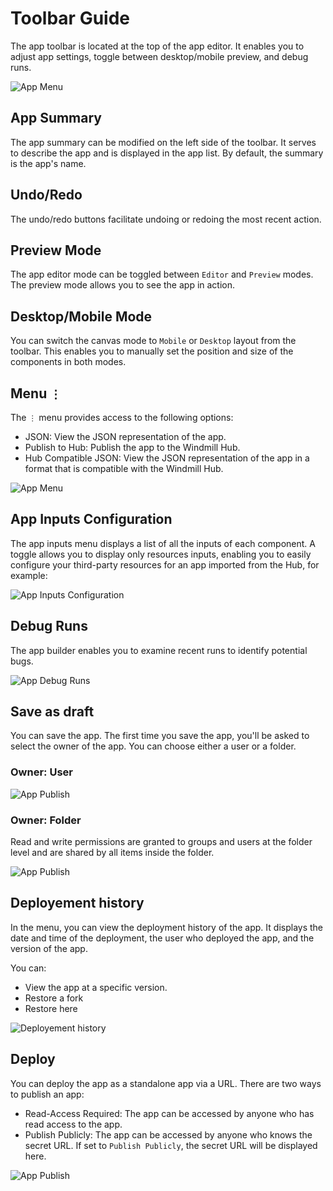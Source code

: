 # Toolbar Guide

The app toolbar is located at the top of the app editor. It enables you to adjust app settings, toggle between desktop/mobile preview, and debug runs.

![App Menu](../assets/apps/1_app_toolbar/app-toolbar.png)

## App Summary

The app summary can be modified on the left side of the toolbar. It serves to describe the app and is displayed in the app list. By default, the summary is the app's name.

## Undo/Redo

The undo/redo buttons facilitate undoing or redoing the most recent action.

## Preview Mode

The app editor mode can be toggled between `Editor` and `Preview` modes. The preview mode allows you to see the app in action.

## Desktop/Mobile Mode

You can switch the canvas mode to `Mobile` or `Desktop` layout from the toolbar. This enables you to manually set the position and size of the components in both modes.

## Menu `⋮`

The `⋮` menu provides access to the following options:

- JSON: View the JSON representation of the app.
- Publish to Hub: Publish the app to the Windmill Hub.
- Hub Compatible JSON: View the JSON representation of the app in a format that is compatible with the Windmill Hub.

![App Menu](../assets/apps/1_app_toolbar/app-menu.png)

## App Inputs Configuration

The app inputs menu displays a list of all the inputs of each component. A toggle allows you to display only resources inputs, enabling you to easily configure your third-party resources for an app imported from the Hub, for example:

![App Inputs Configuration](../assets/apps/1_app_toolbar/app-inputs-configuration.png)

## Debug Runs

The app builder enables you to examine recent runs to identify potential bugs.

![App Debug Runs](../assets/apps/1_app_toolbar/app-debug-runs.png)

## Save as draft

You can save the app. The first time you save the app, you'll be asked to select the owner of the app. You can choose either a user or a folder.

### Owner: User

![App Publish](../assets/apps/1_app_toolbar/app-save-user.png)

### Owner: Folder

Read and write permissions are granted to groups and users at the folder level and are shared by all items inside the folder.

![App Publish](../assets/apps/1_app_toolbar/app-save-folder.png)

## Deployement history

In the menu, you can view the deployment history of the app. It displays the date and time of the deployment, the user who deployed the app, and the version of the app.

You can:

- View the app at a specific version.
- Restore a fork
- Restore here

![Deployement history](../assets/apps/1_app_toolbar/deployement-history.png)

## Deploy

You can deploy the app as a standalone app via a URL. There are two ways to publish an app:

- Read-Access Required: The app can be accessed by anyone who has read access to the app.
- Publish Publicly: The app can be accessed by anyone who knows the secret URL. If set to `Publish Publicly`, the secret URL will be displayed here.

![App Publish](../assets/apps/1_app_toolbar/app-publish.png)
